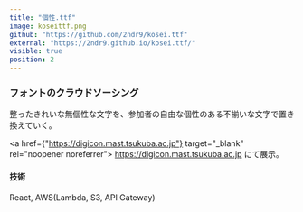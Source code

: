 ```yaml
---
title: "個性.ttf"
image: koseittf.png
github: "https://github.com/2ndr9/kosei.ttf"
external: "https://2ndr9.github.io/kosei.ttf/"
visible: true
position: 2
---
```


### フォントのクラウドソーシング

整ったきれいな無個性な文字を、参加者の自由な個性のある不揃いな文字で置き換えていく。

<a href={"https://digicon.mast.tsukuba.ac.jp"} target="_blank" rel="noopener noreferrer">
  https://digicon.mast.tsukuba.ac.jp
</a> にて展示。

#### 技術

React, AWS(Lambda, S3, API Gateway)
